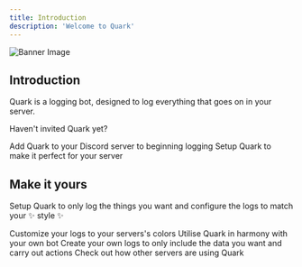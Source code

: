 ```yaml
---
title: Introduction
description: 'Welcome to Quark'
---
```


<img
  className="block"
  src="/images/banner.png"
  alt="Banner Image"
/>

## Introduction

Quark is a logging bot, designed to log everything that goes on in your server.

Haven't invited Quark yet?

<CardGroup cols={2}>
  <Card
    title="Invite Quark"
    icon="plus"
    href="https://quark.bot/api/invite?source=docs"
  >
    Add Quark to your Discord server to beginning logging
  </Card>
  <Card
    title="Setup Quark"
    icon="gear"
    href="https://quark.bot/dashboard"
  >
    Setup Quark to make it perfect for your server
  </Card>
</CardGroup>

## Make it yours

Setup Quark to only log the things you want and configure the logs to match your ✨ style ✨

<CardGroup cols={2}>
  <Card
    title="Customize"
    icon="palette"
    href="/logs/customization"
  >
    Customize your logs to your servers's colors
  </Card>
  <Card
    title="API Reference"
    icon="code"
    href="/api-reference"
  >
    Utilise Quark in harmony with your own bot
  </Card>
  <Card
    title="Create Logs"
    icon="screwdriver-wrench"
    href="/"
  >
    Create your own logs to only include the data you want and carry out actions
  </Card>
  <Card
    title="Get Inspiration"
    icon="stars"
    href="/ideas"
  >
    Check out how other servers are using Quark
  </Card>
</CardGroup>
